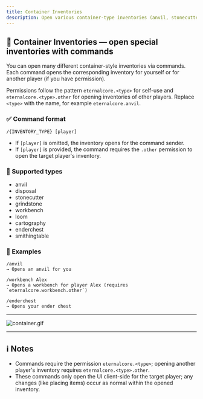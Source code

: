 ```yaml
---
title: Container Inventories
description: Open various container-type inventories (anvil, stonecutter, workbench, etc.) with simple commands.
---
```


## 🧰 Container Inventories — open special inventories with commands

You can open many different container-style inventories via commands. Each command opens the corresponding inventory for yourself or for another player (if you have permission).

Permissions follow the pattern `eternalcore.<type>` for self-use and `eternalcore.<type>.other` for opening inventories of other players. Replace `<type>` with the name, for example `eternalcore.anvil`.

### ✅ Command format

```text
/{INVENTORY_TYPE} [player]
```
- If `[player]` is omitted, the inventory opens for the command sender.
- If `[player]` is provided, the command requires the `.other` permission to open the target player's inventory.

### 🔹 Supported types

- anvil
- disposal
- stonecutter
- grindstone
- workbench
- loom
- cartography
- enderchest
- smithingtable

### 🎯 Examples

```text
/anvil
→ Opens an anvil for you

/workbench Alex
→ Opens a workbench for player Alex (requires `eternalcore.workbench.other`)

/enderchest
→ Opens your ender chest
```

---

![container.gif](/docs/eternalcore/container.gif)

---

## ℹ️ Notes

- Commands require the permission `eternalcore.<type>`; opening another player's inventory requires `eternalcore.<type>.other`.
- These commands only open the UI client-side for the target player; any changes (like placing items) occur as normal within the opened inventory.
